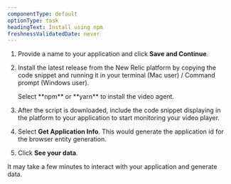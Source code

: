 ```yaml
---
componentType: default
optionType: task
headingText: Install using npm
freshnessValidatedDate: never
---
```


1. Provide a name to your application and click **Save and Continue**.

2. Install the latest release from the New Relic platform by copying the code snippet and running it in your terminal (Mac user) / Command prompt (Windows user).

    <Callout variant="tip">
      Select **npm** or **yarn** to install the video agent.
    </Callout>

3. After the script is downloaded, include the code snippet displaying in the platform to your application to start monitoring your video player.

4. Select **Get Application Info**. This would generate the application id for the browser entity generation.

5. Click **See your data**.

<Callout variant="important">
    It may take a few minutes to interact with your application and generate data.
</Callout>